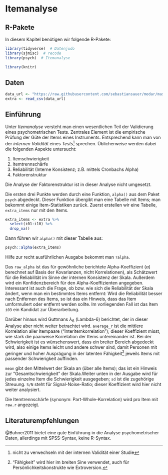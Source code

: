 
# Itemanalyse



## R-Pakete


In diesem Kapitel benötigen wir folgende R-Pakete:


```r
library(tidyverse)  # Datenjudo
library(sjmisc)  # recode
library(psych)  # Itemanalyse
```



```r
library(knitr)
```



## Daten


```r
data_url <- "https://raw.githubusercontent.com/sebastiansauer/modar/master/datasets/extra.csv"
extra <- read_csv(data_url)
```

## Einführung

Unter *Itemanalyse* versteht man einen wesentlichen Teil der Validierung eines psychometrischen Tests. Zentrales Element ist die empirische Prüfung der Güte der Items eines Instruments. Entsprechend kann man von der *internen Validität* eines *Tests*^[nicht zu verwechseln mit der internen Validität einer Studie] sprechen. Üblicherweise werden dabei die folgenden Aspekte untersucht:

1. Itemschwierigkeit
2. Itemtrennschärfe
3. Reliabilität (Interne Konsistenz; z.B. mittels Cronbachs Alpha)
3. Faktorenstruktur


Die Analyse der Faktorenstruktur ist in dieser Analyse nicht umgesetzt.


Die ersten drei Punkte werden durch eine Funktion, `alpha()` aus dem Paket `psych` abgedeckt. Dieser Funktion übergibt man eine Tabelle mit Items; man bekommt einige Item-Statistiken zurück. Zuerst erstellen wir eine Tabelle, `extra_items` nur mit den Items.

```r
extra_items <- extra %>% 
  select(i01:i10) %>% 
  drop_na()
```


Dann führen wir `alpha()` mit dieser Tabelle aus: 

```r
psych::alpha(extra_items)
```

Hilfe zur recht ausführlichen Ausgabe bekommt man `?alpha`.

Das `raw_alpha` ist das für gewöhnliche berichtete Alpha-Koeffizient ($\alpha$) berechnet auf Basis der Kovarianzen, nicht Korrelationen), als Schätzwert für die Reliabilität im Sinne der internen Konsistenz der Skala.  Außerdem wird ein Konfidenzbereich für den Alpha-Koeffizienten angegeben.  Interessant ist auch die Frage, ob bzw. wie sich die Reliabilität der Skala ändert, wenn man ein bestimmtes Items entfernt: Wird die Reliabilität besser nach Entfernen des Items, so ist das ein Hinweis, dass das Item umformuliert oder entfernt werden sollte. Im vorliegenden Fall ist das Item `i03` ein Kandidat zur Überarbeitung.

Darüber hinaus wird Guttmans $\lambda_6$ (Lambda-6) berichtet, der in dieser Analyse aber nicht weiter betrachtet wird. `average_r` ist die mittlere Korrelation aller Itempaare ("Interitemkorrelation"); dieser Koeffizient misst, wie stark die paarweise Korrelation der Items untereinander ist. Bei der Schwierigkeit ist es wünschenswert, dass ein breiter Bereich abgedeckt wird, also einige Items leicht und andere schwer sind, damit Personen mit geringer und hoher Ausprägung in der latenten Fähigkeit^["Fähigkeit" wird hier im breiten Sine verwendet, auch für Persönlichkeitskonstrukte wie Extroversion.] jeweils Items mit passender Schwierigkeit auffinden.


`mean` gibt den Mittelwert der Skala an (über alle Items); das ist ein Hinweis zur "Gesamtschwierigkeit" der Skala.Weiter unten in der Ausgabe wird für jedes einzelne Item die Schwierigkeit ausgegeben; `sd` ist die zugehörige Streuung. `S/N` steht für Signal-Noise-Ratio; dieser Koeffizient wird hier nicht weiter analysiert.

Die Itemtrennschärfe (synonym: Part-Whole-Korrelation) wird pro Item mit `raw.r` angezeigt.





## Literaturempfehlungen

@Buhner2011 bietet eine gute Einführung in die Analyse psychometrischer Daten, allerdings mit SPSS-Syntax, keine R-Syntax.



